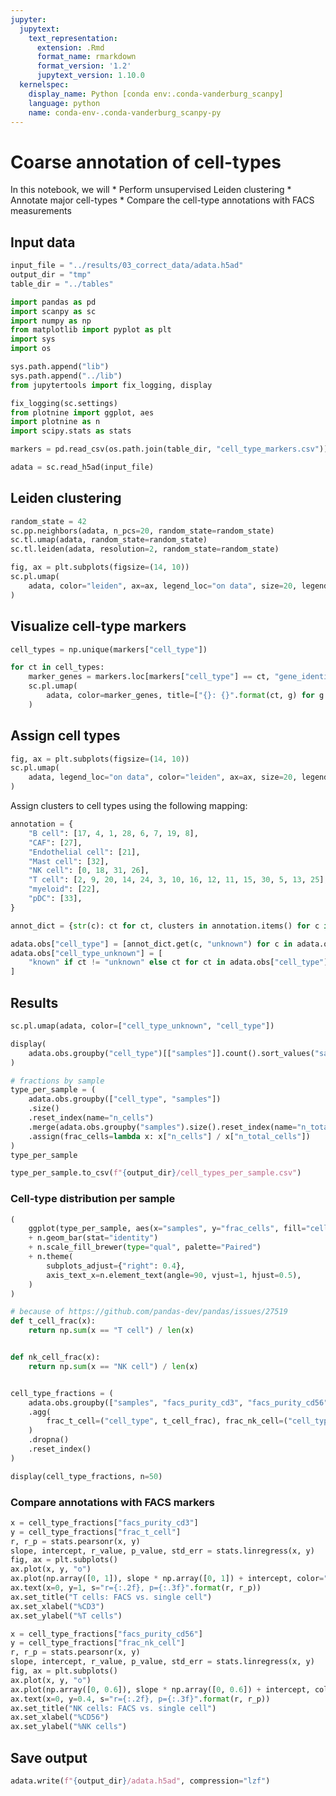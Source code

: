 ```yaml
---
jupyter:
  jupytext:
    text_representation:
      extension: .Rmd
      format_name: rmarkdown
      format_version: '1.2'
      jupytext_version: 1.10.0
  kernelspec:
    display_name: Python [conda env:.conda-vanderburg_scanpy]
    language: python
    name: conda-env-.conda-vanderburg_scanpy-py
---
```


# Coarse annotation of cell-types

In this notebook, we will
 * Perform unsupervised Leiden clustering
 * Annotate major cell-types
 * Compare the cell-type annotations with FACS measurements


## Input data

```python
input_file = "../results/03_correct_data/adata.h5ad"
output_dir = "tmp"
table_dir = "../tables"
```


```python
import pandas as pd
import scanpy as sc
import numpy as np
from matplotlib import pyplot as plt
import sys
import os

sys.path.append("lib")
sys.path.append("../lib")
from jupytertools import fix_logging, display

fix_logging(sc.settings)
from plotnine import ggplot, aes
import plotnine as n
import scipy.stats as stats
```


```python
markers = pd.read_csv(os.path.join(table_dir, "cell_type_markers.csv"))
```

```python
adata = sc.read_h5ad(input_file)
```

## Leiden clustering

```python
random_state = 42
sc.pp.neighbors(adata, n_pcs=20, random_state=random_state)
sc.tl.umap(adata, random_state=random_state)
sc.tl.leiden(adata, resolution=2, random_state=random_state)
```

```python
fig, ax = plt.subplots(figsize=(14, 10))
sc.pl.umap(
    adata, color="leiden", ax=ax, legend_loc="on data", size=20, legend_fontoutline=3
)
```

## Visualize cell-type markers

```python
cell_types = np.unique(markers["cell_type"])
```

```python
for ct in cell_types:
    marker_genes = markers.loc[markers["cell_type"] == ct, "gene_identifier"]
    sc.pl.umap(
        adata, color=marker_genes, title=["{}: {}".format(ct, g) for g in marker_genes]
    )
```

## Assign cell types
```python
fig, ax = plt.subplots(figsize=(14, 10))
sc.pl.umap(
    adata, legend_loc="on data", color="leiden", ax=ax, size=20, legend_fontoutline=3
)
```

Assign clusters to cell types using the following mapping:

```python
annotation = {
    "B cell": [17, 4, 1, 28, 6, 7, 19, 8],
    "CAF": [27],
    "Endothelial cell": [21],
    "Mast cell": [32],
    "NK cell": [0, 18, 31, 26],
    "T cell": [2, 9, 20, 14, 24, 3, 10, 16, 12, 11, 15, 30, 5, 13, 25],
    "myeloid": [22],
    "pDC": [33],
}
```


```python
annot_dict = {str(c): ct for ct, clusters in annotation.items() for c in clusters}
```

```python
adata.obs["cell_type"] = [annot_dict.get(c, "unknown") for c in adata.obs["leiden"]]
adata.obs["cell_type_unknown"] = [
    "known" if ct != "unknown" else ct for ct in adata.obs["cell_type"]
]
```

## Results

```python
sc.pl.umap(adata, color=["cell_type_unknown", "cell_type"])
```

```python
display(
    adata.obs.groupby("cell_type")[["samples"]].count().sort_values("samples"), n=50
)
```

```python
# fractions by sample
type_per_sample = (
    adata.obs.groupby(["cell_type", "samples"])
    .size()
    .reset_index(name="n_cells")
    .merge(adata.obs.groupby("samples").size().reset_index(name="n_total_cells"))
    .assign(frac_cells=lambda x: x["n_cells"] / x["n_total_cells"])
)
type_per_sample
```

```python
type_per_sample.to_csv(f"{output_dir}/cell_types_per_sample.csv")
```

### Cell-type distribution per sample
```python
(
    ggplot(type_per_sample, aes(x="samples", y="frac_cells", fill="cell_type"))
    + n.geom_bar(stat="identity")
    + n.scale_fill_brewer(type="qual", palette="Paired")
    + n.theme(
        subplots_adjust={"right": 0.4},
        axis_text_x=n.element_text(angle=90, vjust=1, hjust=0.5),
    )
)
```

```python
# because of https://github.com/pandas-dev/pandas/issues/27519
def t_cell_frac(x):
    return np.sum(x == "T cell") / len(x)


def nk_cell_frac(x):
    return np.sum(x == "NK cell") / len(x)


cell_type_fractions = (
    adata.obs.groupby(["samples", "facs_purity_cd3", "facs_purity_cd56"])
    .agg(
        frac_t_cell=("cell_type", t_cell_frac), frac_nk_cell=("cell_type", nk_cell_frac)
    )
    .dropna()
    .reset_index()
)
```

```python
display(cell_type_fractions, n=50)
```

### Compare annotations with FACS markers


```python
x = cell_type_fractions["facs_purity_cd3"]
y = cell_type_fractions["frac_t_cell"]
r, r_p = stats.pearsonr(x, y)
slope, intercept, r_value, p_value, std_err = stats.linregress(x, y)
fig, ax = plt.subplots()
ax.plot(x, y, "o")
ax.plot(np.array([0, 1]), slope * np.array([0, 1]) + intercept, color="black")
ax.text(x=0, y=1, s="r={:.2f}, p={:.3f}".format(r, r_p))
ax.set_title("T cells: FACS vs. single cell")
ax.set_xlabel("%CD3")
ax.set_ylabel("%T cells")
```

```python
x = cell_type_fractions["facs_purity_cd56"]
y = cell_type_fractions["frac_nk_cell"]
r, r_p = stats.pearsonr(x, y)
slope, intercept, r_value, p_value, std_err = stats.linregress(x, y)
fig, ax = plt.subplots()
ax.plot(x, y, "o")
ax.plot(np.array([0, 0.6]), slope * np.array([0, 0.6]) + intercept, color="black")
ax.text(x=0, y=0.4, s="r={:.2f}, p={:.3f}".format(r, r_p))
ax.set_title("NK cells: FACS vs. single cell")
ax.set_xlabel("%CD56")
ax.set_ylabel("%NK cells")
```

## Save output

```python
adata.write(f"{output_dir}/adata.h5ad", compression="lzf")
```
